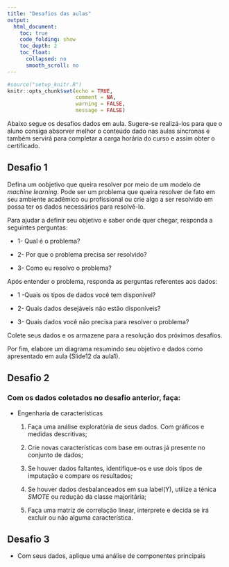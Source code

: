 ```yaml
---
title: "Desafios das aulas"
output:
  html_document:
    toc: true
    code_folding: show
    toc_depth: 2
    toc_float:
      collapsed: no
      smooth_scroll: no
---
```


```r
#source("setup_knitr.R")
knitr::opts_chunk$set(echo = TRUE,
                      comment = NA,
                      warning = FALSE,
                      message = FALSE)
```
 Abaixo segue os desafios dados em aula. Sugere-se realizá-los para que o aluno consiga absorver melhor o conteúdo dado nas aulas síncronas e também
servirá para completar a carga horária do curso e assim obter o certificado.

## Desafio 1

Defina um oobjetivo que queira resolver por meio de um modelo de *machine learning*. Pode ser um problema que queira resolver de fato em seu ambiente acadêmico ou profissional ou crie algo a ser resolvido em possa ter os dados necessários para resolvê-lo.

Para ajudar a definir seu objetivo e saber onde quer chegar, responda a seguintes perguntas:

- 1- Qual é o problema?

- 2- Por que o problema precisa ser resolvido?

- 3- Como eu resolvo o problema?


Após entender o problema, responda as perguntas referentes aos dados:

- 1 -Quais os tipos de dados você tem disponível?

- 2- Quais dados desejáveis não estão disponíveis?

- 3- Quais dados você não precisa para resolver o problema?

Colete seus dados e os armazene para a resolução dos próximos desafios.

Por fim, elabore um diagrama resumindo seu objetivo e dados como apresentado em aula (Slide12 da aula1).

## Desafio 2


### Com os dados coletados no desafio anterior, faça:

- Engenharia de características

  1. Faça uma análise exploratória de seus dados. Com gráficos e medidas descritivas;


  2. Crie novas características com base em outras já presente no conjunto de dados;

  
  3. Se houver dados faltantes, identifique-os e use dois tipos de imputação e compare os resultados;

  4. Se houver dados desbalanceados em sua label(Y), utilize a ténica *SMOTE* ou redução da classe majoritária;

  5. Faça uma matriz de correlação linear, interprete e decida se irá excluir ou não alguma característica.

## Desafio 3

- Com seus dados, aplique uma análise de componentes principais

